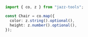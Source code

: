 ```ts
import { co, z } from "jazz-tools";

const Chair = co.map({
  color: z.string().optional(),
  height: z.number().optional(),
});

```